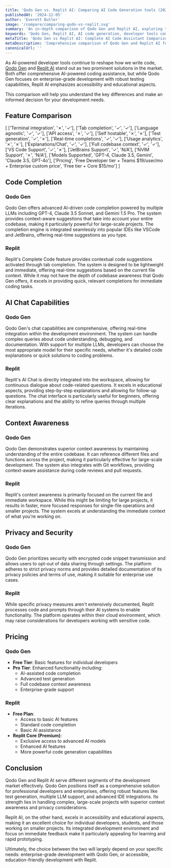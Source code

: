 ```yaml
---
title: 'Qodo Gen vs. Replit AI: Comparing AI Code Generation tools (2025)'
publishedAt: '2024-12-05'
author: 'Everett Butler'
image: '/compare/comparing-qodo-vs-replit.svg'
summary: 'An in-depth comparison of Qodo Gen and Replit AI, exploring their features, capabilities, and pricing to help developers choose the right AI coding assistant.'
keywords: 'Qodo Gen, Replit AI, AI code generation, developer tools comparison, coding assistant, AI programming tools, code completion, test generation'
metaTitle: 'Qodo Gen vs Replit AI: Complete AI Code Assistant Comparison (2025)'
metaDescription: 'Comprehensive comparison of Qodo Gen and Replit AI features, pricing, and capabilities to help developers choose the best AI coding assistant for their needs.'
canonicalUrl: ''
---
```


As AI-powered developer tools continue to reshape how we write code, [Qodo Gen](https://www.qodo.ai/) and [Replit AI](https://replit.com/) stand out as two prominent solutions in the market. Both offer comprehensive AI-powered coding assistance, but while Qodo Gen focuses on enterprise-grade development with robust testing capabilities, Replit AI emphasizes accessibility and educational aspects. 

This comparison will help you understand the key differences and make an informed decision for your development needs.

## Feature Comparison

[
    ['Terminal integration', '✗', '✓'],
    ['Tab completion', '✓', '✓'],
    ['Language agnostic', '✓', '✓'],
    ['API access', '✗', '✓'],
    ['Self hostable', '✗', '✗'],
    ['Test generation', '✓', '✗'],
    ['Real-time completions', '✓', '✓'],
    ['Usage analytics', '✗', '✗'],
    ['Explanations/Chat', '✓', '✓'],
    ['Full codebase context', '✓', '✓'],
    ['VS Code Support', '✓', '✗'],
    ['JetBrains Support', '✓', 'N/A'],
    ['NVIM Support', '✗', 'N/A'],
    ['Models Supported', 'GPT-4, Claude 3.5, Gemini', 'Claude 3.5, GPT-4o'],
    ['Pricing', 'Free Developer tier + Teams $19/user/mo + Enterprise custom price', 'Free tier + Core $15/mo']
]

## Code Completion

### Qodo Gen
Qodo Gen offers advanced AI-driven code completion powered by multiple LLMs including GPT-4, Claude 3.5 Sonnet, and Gemini 1.5 Pro. The system provides context-aware suggestions that take into account your entire codebase, making it particularly powerful for large-scale projects. The completion engine is integrated seamlessly into popular IDEs like VSCode and JetBrains, offering real-time suggestions as you type.

### Replit
Replit's Complete Code feature provides contextual code suggestions activated through tab completion. The system is designed to be lightweight and immediate, offering real-time suggestions based on the current file context. While it may not have the depth of codebase awareness that Qodo Gen offers, it excels in providing quick, relevant completions for immediate coding tasks.

## AI Chat Capabilities

### Qodo Gen
Qodo Gen's chat capabilities are comprehensive, offering real-time integration within the development environment. The system can handle complex queries about code understanding, debugging, and documentation. With support for multiple LLMs, developers can choose the most appropriate model for their specific needs, whether it's detailed code explanations or quick solutions to coding problems.

### Replit
Replit's AI Chat is directly integrated into the workspace, allowing for continuous dialogue about code-related questions. It excels in educational aspects, providing step-by-step explanations and allowing for follow-up questions. The chat interface is particularly useful for beginners, offering clear explanations and the ability to refine queries through multiple iterations.

## Context Awareness

### Qodo Gen
Qodo Gen demonstrates superior context awareness by maintaining understanding of the entire codebase. It can reference different files and functions across the project, making it particularly effective for large-scale development. The system also integrates with Git workflows, providing context-aware assistance during code reviews and pull requests.

### Replit
Replit's context awareness is primarily focused on the current file and immediate workspace. While this might be limiting for large projects, it results in faster, more focused responses for single-file operations and smaller projects. The system excels at understanding the immediate context of what you're working on.

## Privacy and Security

### Qodo Gen
Qodo Gen prioritizes security with encrypted code snippet transmission and allows users to opt-out of data sharing through settings. The platform adheres to strict privacy norms and provides detailed documentation of its privacy policies and terms of use, making it suitable for enterprise use cases.

### Replit
While specific privacy measures aren't extensively documented, Replit processes code and prompts through their AI systems to enable functionality. The platform operates within their cloud environment, which may raise considerations for developers working with sensitive code.

## Pricing

### Qodo Gen
- **Free Tier**: Basic features for individual developers
- **Pro Tier**: Enhanced functionality including:
  - AI-assisted code completion
  - Advanced test generation
  - Full codebase context awareness
  - Enterprise-grade support

### Replit
- **Free Plan**:
  - Access to basic AI features
  - Standard code completion
  - Basic AI assistance
- **Replit Core (Premium)**:
  - Exclusive access to advanced AI models
  - Enhanced AI features
  - More powerful code generation capabilities

## Conclusion

Qodo Gen and Replit AI serve different segments of the development market effectively. Qodo Gen positions itself as a comprehensive solution for professional developers and enterprises, offering robust features like test generation, multiple LLM support, and advanced IDE integrations. Its strength lies in handling complex, large-scale projects with superior context awareness and privacy considerations.

Replit AI, on the other hand, excels in accessibility and educational aspects, making it an excellent choice for individual developers, students, and those working on smaller projects. Its integrated development environment and focus on immediate feedback make it particularly appealing for learning and rapid prototyping. 

Ultimately, the choice between the two will largely depend on your specific needs: enterprise-grade development with Qodo Gen, or accessible, education-friendly development with Replit.
